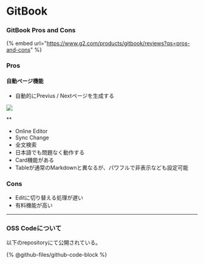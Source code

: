 # GitBook

### GitBook Pros and Cons

{% embed url="https://www.g2.com/products/gitbook/reviews?qs=pros-and-cons" %}

### Pros

#### 自動ページ機能

* 自動的にPrevius / Nextページを生成する

![](..//assets/image_6.png)

**

* Online Editor
* Sync Change
* 全文検索
* 日本語でも問題なく動作する
* Card機能がある
* Tableが通常のMarkdownと異なるが、パワフルで非表示なども設定可能

### Cons

* Editに切り替える処理が遅い
* 有料機能が高い

***

### OSS Codeについて

以下のrepositoryにて公開されている。

{% @github-files/github-code-block %}





